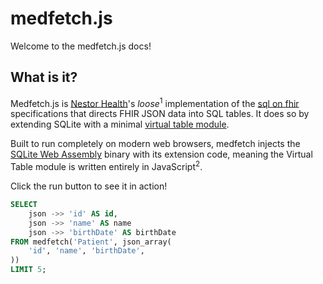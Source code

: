 
# medfetch.js
Welcome to the medfetch.js docs!

## What is it?
Medfetch.js is [Nestor Health](#)'s *loose*<sup>1</sup> implementation of 
the [sql on fhir](https://build.fhir.org/ig/FHIR/sql-on-fhir-v2/) 
specifications that directs FHIR JSON data into SQL tables. It does so
by extending SQLite with a minimal [virtual table module](https://www.sqlite.org/vtab.html).

Built to run completely on modern web browsers, medfetch injects the
[SQLite Web Assembly](https://www.npmjs.com/package/@sqlite.org/sqlite-wasm)
binary with its extension code, meaning the Virtual Table module is
written entirely in JavaScript<sup>2</sup>.

Click the run button to see it in action!
```sql
SELECT
    json ->> 'id' AS id,
    json ->> 'name' AS name
    json ->> 'birthDate' AS birthDate
FROM medfetch('Patient', json_array(
    'id', 'name', 'birthDate',
))
LIMIT 5;
```

<RunExample />
